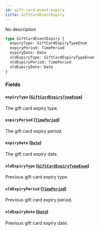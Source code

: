 ```yaml
---
id: gift-card-event-expiry
title: GiftCardEventExpiry
---
```


No description

```graphql
type GiftCardEventExpiry {
  expiryType: GiftCardExpiryTypeEnum
  expiryPeriod: TimePeriod
  expiryDate: Date
  oldExpiryType: GiftCardExpiryTypeEnum
  oldExpiryPeriod: TimePeriod
  oldExpiryDate: Date
}
```

### Fields

#### `expiryType` ([`GiftCardExpiryTypeEnum`](/developer/api-reference/enums/gift-card-expiry-type-enum.mdx))

The gift card expiry type.

#### `expiryPeriod` ([`TimePeriod`](/developer/api-reference/objects/time-period.mdx))

The gift card expiry period.

#### `expiryDate` ([`Date`](/developer/api-reference/scalars/date.mdx))

The gift card expiry date.

#### `oldExpiryType` ([`GiftCardExpiryTypeEnum`](/developer/api-reference/enums/gift-card-expiry-type-enum.mdx))

Previous gift card expiry type.

#### `oldExpiryPeriod` ([`TimePeriod`](/developer/api-reference/objects/time-period.mdx))

Previous gift card expiry period.

#### `oldExpiryDate` ([`Date`](/developer/api-reference/scalars/date.mdx))

Previous gift card expiry date.
